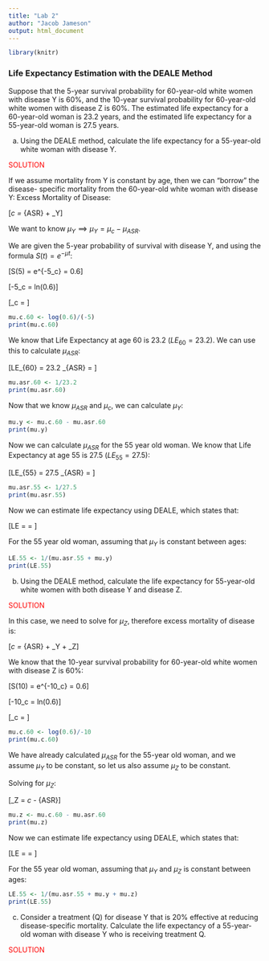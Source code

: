 ```yaml
---
title: "Lab 2"
author: "Jacob Jameson"
output: html_document
---
```



```r
library(knitr)
```

### Life Expectancy Estimation with the DEALE Method

Suppose that the 5-year survival probability for 60-year-old white women with disease Y is 60%, and the 10-year survival probability for 60-year-old white women with disease Z is 60%. The estimated life expectancy for a 60-year-old woman is 23.2 years, and the estimated life expectancy for a 55-year-old woman is 27.5 years.

(a) Using the DEALE method, calculate the life expectancy for a 55-year-old white woman with disease Y.

<span style="color:red">SOLUTION</span>

If we assume mortality from Y is constant by age, then we can “borrow” the disease- specific mortality from the 60-year-old white woman with disease Y:
Excess Mortality of Disease:

\[\mu_c = \mu_{ASR} + \mu_Y\]

We want to know $\mu_Y \implies \mu_Y = \mu_c - \mu_{ASR}$.

We are given the 5-year probability of survival with disease Y, and using the formula $S(t) = e^{-\mu t}$:

\[S(5) = e^{-5\mu_c} = 0.6\]

\[-5\mu_c = ln(0.6)\]

\[\mu_c = \frac{ln(0.6)}{-5}\]

```r
mu.c.60 <- log(0.6)/(-5)
print(mu.c.60)
```

We know that Life Expectancy at age 60 is 23.2 ($LE_{60} = 23.2$). We can use this to calculate $\mu_{ASR}$:

\[LE_{60} = 23.2 \implies \mu_{ASR} = \frac{1}{23.2}\]

```r
mu.asr.60 <- 1/23.2
print(mu.asr.60)
```

Now that we know $\mu_{ASR}$ and $\mu_{c}$, we can calculate $\mu_Y$:

```r
mu.y <- mu.c.60 - mu.asr.60
print(mu.y)
```

Now we can calculate $\mu_{ASR}$ for the 55 year old woman. We know that Life Expectancy at age 55 is 27.5 ($LE_{55} = 27.5$):

\[LE_{55} = 27.5 \implies \mu_{ASR} = \frac{1}{27.5}\]

```r
mu.asr.55 <- 1/27.5
print(mu.asr.55)
```

Now we can estimate life expectancy using DEALE, which states that:

\[LE = \frac{1}{\mu} = \frac{1}{\mu_{ASR} + \mu_Y}\]

For the 55 year old woman, assuming that $\mu_Y$ is constant between ages:

```r
LE.55 <- 1/(mu.asr.55 + mu.y)
print(LE.55)
```



(b) Using the DEALE method, calculate the life expectancy for 55-year-old white women with both disease Y and disease Z.

<span style="color:red">SOLUTION</span>


In this case, we need to solve for $\mu_Z$, therefore excess mortality of disease is:

\[\mu_c = \mu_{ASR} + \mu_Y + \mu_Z\]

We know that the 10-year survival probability for 60-year-old white women with disease Z is 60\%:

\[S(10) = e^{-10\mu_c} = 0.6\]

\[-10\mu_c = ln(0.6)\]

\[\mu_c = \frac{ln(0.6)}{-10}\]

```r
mu.c.60 <- log(0.6)/-10
print(mu.c.60)
```

We have already calculated $\mu_{ASR}$ for the 55-year old woman, and we assume $\mu_Y$ to be constant, so let us also assume $\mu_Z$ to be constant. 

Solving for $\mu_Z$:

\[\mu_Z = \mu_c - \mu_{ASR}\]

```r
mu.z <- mu.c.60 - mu.asr.60 
print(mu.z)
```

Now we can estimate life expectancy using DEALE, which states that:

\[LE = \frac{1}{\mu} = \frac{1}{\mu_{ASR} + \mu_Y + \mu_Z}\]

For the 55 year old woman, assuming that $\mu_Y$ and $\mu_Z$ is constant between ages:

```r
LE.55 <- 1/(mu.asr.55 + mu.y + mu.z)
print(LE.55)
```


(c) Consider a treatment (Q) for disease Y that is 20\% effective at reducing disease-specific mortality. Calculate the life expectancy of a 55-year-old woman with disease Y who is receiving treatment Q.

<span style="color:red">SOLUTION</span>









